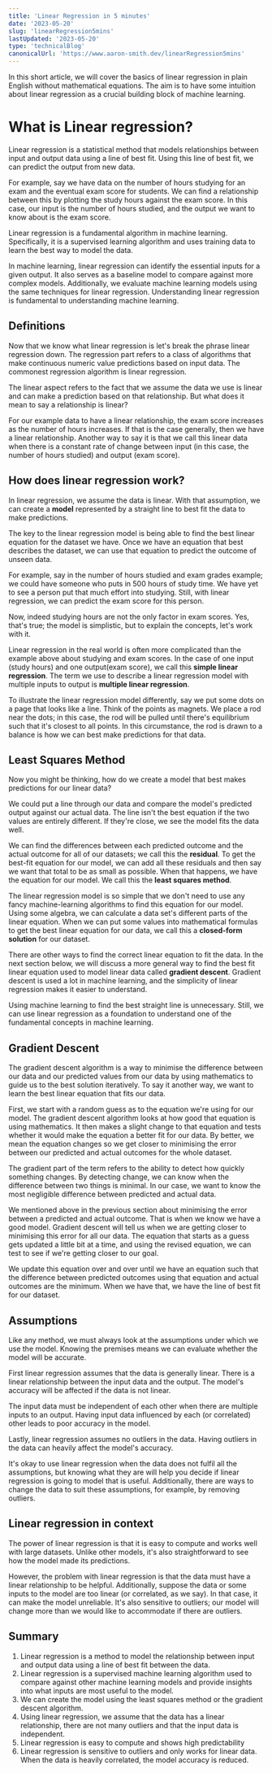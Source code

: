 ```yaml
---
title: 'Linear Regression in 5 minutes'
date: '2023-05-20'
slug: 'linearRegression5mins'
lastUpdated: '2023-05-20'
type: 'technicalBlog'
canonicalUrl: 'https://www.aaron-smith.dev/linearRegression5mins'
---
```


In this short article, we will cover the basics of linear regression in plain English without mathematical equations. The aim is to have some intuition about linear regression as a crucial building block of machine learning.

# What is Linear regression?

Linear regression is a statistical method that models relationships between input and output data using a line of best fit. Using this line of best fit, we can predict the output from new data.

For example, say we have data on the number of hours studying for an exam and the eventual exam score for students. We can find a relationship between this by plotting the study hours against the exam score. In this case, our input is the number of hours studied, and the output we want to know about is the exam score.

Linear regression is a fundamental algorithm in machine learning. Specifically, it is a supervised learning algorithm and uses training data to learn the best way to model the data.

In machine learning, linear regression can identify the essential inputs for a given output. It also serves as a baseline model to compare against more complex models. Additionally, we evaluate machine learning models using the same techniques for linear regression. Understanding linear regression is fundamental to understanding machine learning.

## Definitions

Now that we know what linear regression is let's break the phrase linear regression down. The regression part refers to a class of algorithms that make continuous numeric value predictions based on input data. The commonest regression algorithm is linear regression.

The linear aspect refers to the fact that we assume the data we use is linear and can make a prediction based on that relationship. But what does it mean to say a relationship is linear?

For our example data to have a linear relationship, the exam score increases as the number of hours increases. If that is the case generally, then we have a linear relationship. Another way to say it is that we call this linear data when there is a constant rate of change between input (in this case, the number of hours studied) and output (exam score).

## How does linear regression work?

In linear regression, we assume the data is linear. With that assumption, we can create a **model** represented by a straight line to best fit the data to make predictions.

The key to the linear regression model is being able to find the best linear equation for the dataset we have. Once we have an equation that best describes the dataset, we can use that equation to predict the outcome of unseen data.

For example, say in the number of hours studied and exam grades example; we could have someone who puts in 500 hours of study time. We have yet to see a person put that much effort into studying. Still, with linear regression, we can predict the exam score for this person.

Now, indeed studying hours are not the only factor in exam scores. Yes, that's true; the model is simplistic, but to explain the concepts, let's work with it.

Linear regression in the real world is often more complicated than the example above about studying and exam scores. In the case of one input (study hours) and one output(exam score), we call this **simple linear regression**. The term we use to describe a linear regression model with multiple inputs to output is **multiple linear regression**.

To illustrate the linear regression model differently, say we put some dots on a page that looks like a line. Think of the points as magnets. We place a rod near the dots; in this case, the rod will be pulled until there's equilibrium such that it's closest to all points. In this circumstance, the rod is drawn to a balance is how we can best make predictions for that data.

## Least Squares Method

Now you might be thinking, how do we create a model that best makes predictions for our linear data?

We could put a line through our data and compare the model's predicted output against our actual data. The line isn't the best equation if the two values are entirely different. If they're close, we see the model fits the data well.

We can find the differences between each predicted outcome and the actual outcome for all of our datasets; we call this the **residual**. To get the best-fit equation for our model, we can add all these residuals and then say we want that total to be as small as possible. When that happens, we have the equation for our model. We call this the **least squares method**.

The linear regression model is so simple that we don't need to use any fancy machine-learning algorithms to find this equation for our model. Using some algebra, we can calculate a data set's different parts of the linear equation. When we can put some values into mathematical formulas to get the best linear equation for our data, we call this a **closed-form solution** for our dataset.

There are other ways to find the correct linear equation to fit the data. In the next section below, we will discuss a more general way to find the best fit linear equation used to model linear data called **gradient descent**. Gradient descent is used a lot in machine learning, and the simplicity of linear regression makes it easier to understand.

Using machine learning to find the best straight line is unnecessary. Still, we can use linear regression as a foundation to understand one of the fundamental concepts in machine learning.

## Gradient Descent

The gradient descent algorithm is a way to minimise the difference between our data and our predicted values from our data by using mathematics to guide us to the best solution iteratively. To say it another way, we want to learn the best linear equation that fits our data.

First, we start with a random guess as to the equation we're using for our model. The gradient descent algorithm looks at how good that equation is using mathematics. It then makes a slight change to that equation and tests whether it would make the equation a better fit for our data. By better, we mean the equation changes so we get closer to minimising the error between our predicted and actual outcomes for the whole dataset.

The gradient part of the term refers to the ability to detect how quickly something changes. By detecting change, we can know when the difference between two things is minimal. In our case, we want to know the most negligible difference between predicted and actual data.

We mentioned above in the previous section about minimising the error between a predicted and actual outcome. That is when we know we have a good model. Gradient descent will tell us when we are getting closer to minimising this error for all our data. The equation that starts as a guess gets updated a little bit at a time, and using the revised equation, we can test to see if we're getting closer to our goal.

We update this equation over and over until we have an equation such that the difference between predicted outcomes using that equation and actual outcomes are the minimum. When we have that, we have the line of best fit for our dataset.

## Assumptions

Like any method, we must always look at the assumptions under which we use the model. Knowing the premises means we can evaluate whether the model will be accurate.

First linear regression assumes that the data is generally linear. There is a linear relationship between the input data and the output. The model's accuracy will be affected if the data is not linear.

The input data must be independent of each other when there are multiple inputs to an output. Having input data influenced by each (or correlated) other leads to poor accuracy in the model.

Lastly, linear regression assumes no outliers in the data. Having outliers in the data can heavily affect the model's accuracy.

It's okay to use linear regression when the data does not fulfil all the assumptions, but knowing what they are will help you decide if linear regression is going to model that is useful. Additionally, there are ways to change the data to suit these assumptions, for example, by removing outliers.

## Linear regression in context

The power of linear regression is that it is easy to compute and works well with large datasets. Unlike other models, it's also straightforward to see how the model made its predictions.

However, the problem with linear regression is that the data must have a linear relationship to be helpful. Additionally, suppose the data or some inputs to the model are too linear (or correlated, as we say). In that case, it can make the model unreliable. It's also sensitive to outliers; our model will change more than we would like to accommodate if there are outliers.

## Summary

1. Linear regression is a method to model the relationship between input and output data using a line of best fit between the data.
2. Linear regression is a supervised machine learning algorithm used to compare against other machine learning models and provide insights into what inputs are most useful to the model.
3. We can create the model using the least squares method or the gradient descent algorithm.
4. Using linear regression, we assume that the data has a linear relationship, there are not many outliers and that the input data is independent.
5. Linear regression is easy to compute and shows high predictability
6. Linear regression is sensitive to outliers and only works for linear data. When the data is heavily correlated, the model accuracy is reduced.
